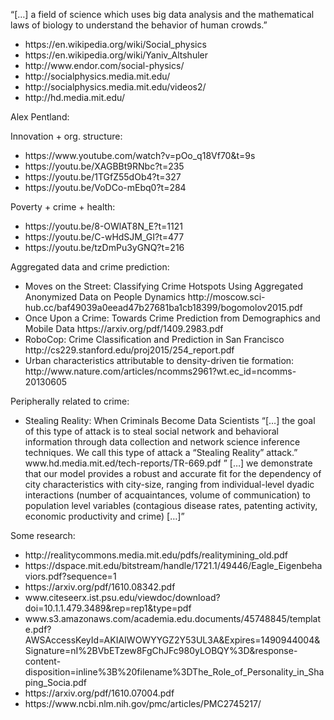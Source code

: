

"[...] a field of science which uses big data analysis and the mathematical laws of biology to understand the behavior of human crowds."

- https://en.wikipedia.org/wiki/Social_physics
- https://en.wikipedia.org/wiki/Yaniv_Altshuler
- http://www.endor.com/social-physics/
- http://socialphysics.media.mit.edu/
- http://socialphysics.media.mit.edu/videos2/
- http://hd.media.mit.edu/

Alex Pentland:

Innovation + org. structure:

- https://www.youtube.com/watch?v=pOo_q18Vf70&t=9s
- https://youtu.be/XAGBBt9RNbc?t=235
- https://youtu.be/1TGfZ55dOb4?t=327
- https://youtu.be/VoDCo-mEbq0?t=284

Poverty + crime + health:

- https://youtu.be/8-OWlAT8N_E?t=1121
- https://youtu.be/C-wHdSJM_GI?t=477
- https://youtu.be/tzDmPu3yGNQ?t=216

Aggregated data and crime prediction:

- Moves on the Street: Classifying Crime Hotspots Using Aggregated Anonymized Data on People Dynamics http://moscow.sci-hub.cc/baf49039a0eead47b27681ba1cb18399/bogomolov2015.pdf
- Once Upon a Crime: Towards Crime Prediction from Demographics and Mobile Data https://arxiv.org/pdf/1409.2983.pdf
- RoboCop: Crime Classification and Prediction in San Francisco http://cs229.stanford.edu/proj2015/254_report.pdf
- Urban characteristics attributable to density-driven tie formation: http://www.nature.com/articles/ncomms2961?wt.ec_id=ncomms-20130605



Peripherally related to crime:

- Stealing Reality: When Criminals Become Data Scientists "[...] the goal of this type of attack is to steal social network and behavioral information through data collection and network science inference techniques. We call this type of attack a “Stealing Reality” attack." www.hd.media.mit.ed/tech-reports/TR-669.pdf " [...] we demonstrate that our model provides a robust and accurate fit for the dependency of city characteristics with city-size, ranging from individual-level dyadic interactions (number of acquaintances, volume of communication) to population level variables (contagious disease rates, patenting activity, economic productivity and crime) [...]"


Some research:

- http://realitycommons.media.mit.edu/pdfs/realitymining_old.pdf
- https://dspace.mit.edu/bitstream/handle/1721.1/49446/Eagle_Eigenbehaviors.pdf?sequence=1 
- https://arxiv.org/pdf/1610.08342.pdf 
- www.citeseerx.ist.psu.edu/viewdoc/download?doi=10.1.1.479.3489&rep=rep1&type=pdf  
- www.s3.amazonaws.com/academia.edu.documents/45748845/template.pdf?AWSAccessKeyId=AKIAIWOWYYGZ2Y53UL3A&Expires=1490944004&Signature=nI%2BVbETzew8FgChJFc980yLOBQY%3D&response-content-disposition=inline%3B%20filename%3DThe_Role_of_Personality_in_Shaping_Socia.pdf
- https://arxiv.org/pdf/1610.07004.pdf
- https://www.ncbi.nlm.nih.gov/pmc/articles/PMC2745217/
